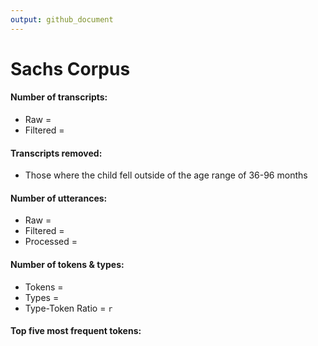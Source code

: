 ```yaml
---
output: github_document
---
```

# Sachs Corpus

#### Number of transcripts:
* Raw = 
* Filtered = 

#### Transcripts removed:  
* Those where the child fell outside of the age range of 36-96 months

#### Number of utterances:
* Raw = 
* Filtered =
* Processed =
  
#### Number of tokens & types:
* Tokens = 
* Types = 
* Type-Token Ratio = `r `

#### Top five most frequent tokens:



